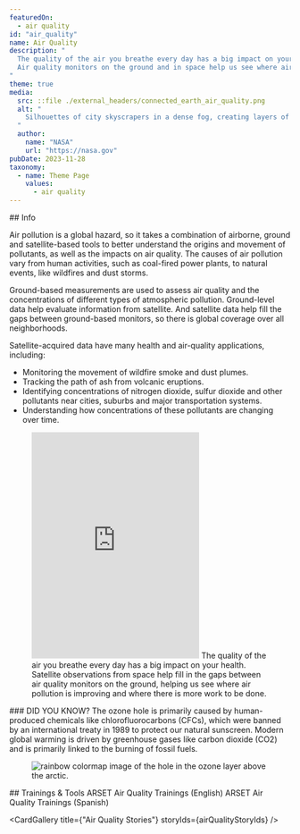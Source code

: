 ```yaml
---
featuredOn:
  - air quality
id: "air_quality"
name: Air Quality
description: "
  The quality of the air you breathe every day has a big impact on your health.
  Air quality monitors on the ground and in space help us see where air pollution is improving and where there is more work to be done.
"
theme: true
media:
  src: ::file ./external_headers/connected_earth_air_quality.png
  alt: "
    Silhouettes of city skyscrapers in a dense fog, creating layers of contours that fade into a white haze. The limited visibility gives the image a monochromatic and minimalist appearance, with the skyline barely distinguishable against the sky.
  "
  author:
    name: "NASA"
    url: "https://nasa.gov"
pubDate: 2023-11-28
taxonomy:
  - name: Theme Page
    values:
      - air quality
---
```




<Block type='wide'>
  <Prose>
  ## Info

  Air pollution is a global hazard, so it takes a combination of airborne, ground and satellite-based tools to better understand the origins and movement of pollutants, as well as the impacts on air quality.
  The causes of air pollution vary from human activities, such as coal-fired power plants, to natural events, like wildfires and dust storms.

  Ground-based measurements are used to assess air quality and the concentrations of different types of atmospheric pollution. 
  Ground-level data help evaluate information from satellite.
  And satellite data help fill the gaps between ground-based monitors, so there is global coverage over all neighborhoods.

  Satellite-acquired data have many health and air-quality applications, including:
  * Monitoring the movement of wildfire smoke and dust plumes.
  * Tracking the path of ash from volcanic eruptions.
  * Identifying concentrations of nitrogen dioxide, sulfur dioxide and other pollutants near cities, suburbs and major transportation systems.
  * Understanding how concentrations of these pollutants are changing over time.
  </Prose>
</Block>

<Block type="wide">
  <Figure>
    <Embed height="405" src="https://www.youtube.com/embed/ieaOIiPz0TA" title="Air Quality in DC" />
    <Caption
      attrAuthor='NASA'
      attrUrl='https://nasa.gov/'
    >
    The quality of the air you breathe every day has a big impact on your health.
    Satellite observations from space help fill in the gaps between air quality monitors on the ground, helping us see where air pollution is improving and where there is more work to be done.
    </Caption>
  </Figure>
</Block>

<Block>
    <Prose>
      ### DID YOU KNOW?
      The ozone hole is primarily caused by human-produced chemicals like chlorofluorocarbons (CFCs), which were banned by an international treaty in 1989 to protect our natural sunscreen. Modern global warming is driven by greenhouse gases like carbon dioxide (CO2) and is primarily linked to the burning of fossil fuels. 
    </Prose> 
    <Figure>
      <Image
        src={new URL('./theme.AQ_.introduction_air_quality/air_quality_ozone_hole_200x200.png', import.meta.url).href}
        alt='rainbow colormap image of the hole in the ozone layer above the arctic.'
      />
    </Figure>
</Block>

<Block type='wide'>
  <Figure>
    <Carousel items={contentArray} />
  </Figure>
</Block>

<Block>
  <Prose>
    ## Trainings & Tools
    <Link to="https://appliedsciences.nasa.gov/what-we-do/capacity-building/arset/arset-air-quality-trainings">
      ARSET Air Quality Trainings (English)
    </Link>
    <Link to="https://appliedsciences.nasa.gov/what-we-do/capacity-building/arset/arset-air-quality-trainings?title=&languages=5">
      ARSET Air Quality Trainings (Spanish)
    </Link>
  </Prose>
</Block>

<CardGallery title={"Air Quality Stories"} storyIds={airQualityStoryIds} />
